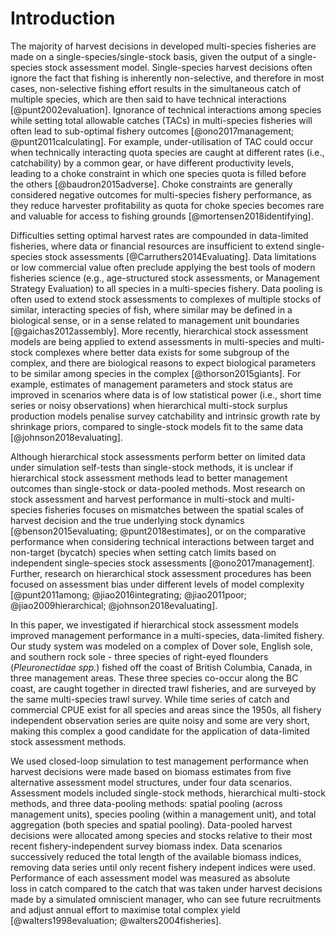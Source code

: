 # Introduction


The majority of harvest decisions in developed multi-species 
fisheries are made on a single-species/single-stock basis,
given the output of a single-species stock assessment model. 
Single-species harvest decisions often ignore the fact
that fishing is inherently non-selective, and therefore
in most cases, non-selective fishing effort results in 
the simultaneous catch of multiple species, which are 
then said to have technical interactions [@punt2002evaluation].
Ignorance of technical interactions among species while 
setting total allowable catches (TACs) in multi-species 
fisheries will often lead to sub-optimal fishery outcomes 
[@ono2017management; @punt2011calculating]. For example, 
under-utilisation of TAC could occur when technically 
interacting quota species are caught 
at different rates (i.e., catchability) by a common gear, 
or have different productivity levels, leading to a choke
constraint in which one species quota is filled before  
the others [@baudron2015adverse]. Choke constraints are 
generally considered negative outcomes for 
multi-species fishery performance, as they reduce 
harvester profitability as quota for choke species 
becomes rare and valuable for access to fishing grounds
[@mortensen2018identifying].

Difficulties setting optimal harvest rates are 
compounded in data-limited fisheries, where data or
financial resources are insufficient to extend 
single-species stock assessments [@Carruthers2014Evaluating]. 
Data limitations or low commercial value often preclude 
applying the best tools of modern fisheries science (e.g., 
age-structured stock assessments, or Management Strategy 
Evaluation) to all species in a multi-species
fishery. Data pooling is often used to extend stock assessments to 
complexes of multiple stocks of similar, interacting species
of fish, where similar may be defined in a biological
sense, or in a sense related to management unit 
boundaries [@gaichas2012assembly]. More recently, hierarchical stock 
assessment models are being applied to extend assessments 
in multi-species and multi-stock complexes where better data exists 
for some subgroup of the complex, and there are biological reasons 
to expect biological parameters to be similar among species in
the complex [@thorson2015giants]. For example, 
estimates of management parameters and stock status are improved in 
scenarios where data is of low statistical power (i.e., short 
time series or noisy observations) when hierarchical multi-stock 
surplus production models penalise survey catchability and intrinsic
growth rate by shrinkage priors, compared to single-stock
models fit to the same data [@johnson2018evaluating].

Although hierarchical stock assessments perform better 
on limited data under simulation self-tests than single-stock 
methods, it is unclear if hierarchical stock assessment
methods lead to better management outcomes than single-stock
or data-pooled methods. Most research on stock assessment
and harvest performance in multi-stock and multi-species 
fisheries focuses on mismatches between the spatial 
scales of harvest decision and the true underlying stock
dynamics [@benson2015evaluating; @punt2018estimates], or on the 
comparative performance when considering technical interactions 
between target and non-target (bycatch) species when setting 
catch limits based on independent single-species stock 
assessments [@ono2017management]. Further, research on 
hierarchical stock assessment procedures has been focused 
on assessment bias under different levels of model 
complexity [@punt2011among; @jiao2016integrating;
@jiao2011poor; @jiao2009hierarchical; @johnson2018evaluating].

In this paper, we investigated if hierarchical 
stock assessment models improved management performance
in a multi-species, data-limited fishery. Our study system 
was modeled on a complex of Dover sole, English sole, and 
southern rock sole - three species of right-eyed flounders 
(*Pleuronectidae spp.*) fished off the coast of British 
Columbia, Canada, in three management areas. These three 
species co-occur along the BC coast, are caught together in 
directed trawl fisheries, and are surveyed by the same 
multi-species trawl survey. While time series of catch 
and commercial CPUE exist for all species and areas since 
the 1950s, all fishery independent observation series are 
quite noisy and some are very short, making this complex 
a good candidate for the application of data-limited 
stock assessment methods.

We used closed-loop simulation to test management
performance when harvest decisions were made based 
on biomass estimates from five alternative assessment model 
structures, under four data scenarios. Assessment models 
included single-stock methods, hierarchical multi-stock 
methods, and three data-pooling methods: spatial 
pooling (across management units), species 
pooling (within a management unit), and total 
aggregation (both species and spatial pooling). 
Data-pooled harvest decisions were allocated among 
species and stocks relative to their most recent 
fishery-independent survey biomass index. Data scenarios
successively reduced the total length of the available
biomass indices, removing data series until only 
recent fishery indepent indices were used. Performance of 
each assessment model was measured as absolute  
loss in catch compared to the catch that was taken under 
harvest decisions made by a simulated omniscient manager, 
who can see future recruitments and adjust annual effort 
to maximise total complex yield [@walters1998evaluation;
@walters2004fisheries].



<!-- Single-species management often ignores the fact that fishing is inherently non-selective,
and therefore in most cases, fishing effort results in the
simultaneous catch of multiple species, which are said to 
have technical interactions [@punt2002evaluation]. Management decisions, 
such as setting total allowable catches (TACs), are often made for
a given species based on the output of species specific
stock assessments, if they even exist. Those single-species 
assessments, at best, are only able to implicity include 
multi-species ecological interactions in the form of 
natural mortality rates and recruitment process errors 
[@albertsen2017connecting], but are completely unable 
to explicitly capture technical interactions.  -->

<!-- Ignorance of technical interactions among species 
while setting TACs in multi-species fisheries will often 
lead to sub-optimal fishery outcomes [@ono2017management;
@punt2002evaluation]. For example, under-utilisation of TAC 
could occur when multiple technically interacting quota species 
are caught with very different gear availability (catchability), 
leading to one species quota being filled faster than the others 
and creating a choke point in the management system 
[@baudron2015adverse]. In turn, the under-utilised TACs may 
create uninformative catch data, which can degrade stock assessment 
performance over successive fishing seasons, and may 
create a reinforcing feedback loop that will lead to 
reduced data quality in the long term. If unarrested, 
data quality reducing feedback loops could weaken the 
information linkage required to take management 
actions commensurate with stock status. -->

<!-- Difficulties linking management decisions to stock 
status are compounded when data or management resources 
are limited [@Carruthers2014Evaluating].
Data limitations or low commercial value often preclude 
extending the best management practices (e.g., 
Management Strategy Evaluation) to all species in a multi-species
fishery. Data pooling is often used to extend stock assessments to 
complexes of multiple stocks of similar, interacting species
of fish, where similar may be defined in a biological
sense, or in a sense more related to overlapping management unit 
boundaries [@gaichas2012assembly]. More recently, hierarchical stock 
assessment models are being applied to extend assessments 
in multi-species and multi-stock complexes where better data exists 
for some subgroup of the complex, and there are biological reasons 
to expect biological parameters to be similar among species in
the complex [@thorson2015giants]. For example, 
estimates of management parameters and stock status are improved in 
scenarios where data is of low statistical power (i.e., short 
time series or noisy observations) when hierarchical multi-stock 
surplus production models penalise survey catchability and intrinsic
growth rate by shrinkage priors, compared to single-stock
models fit to the same data [@johnson2018evaluating]. -->




<!-- In this paper, we simulated a spatially structured, 
multi-species flatfish fishery, and tested the performance 
of multiple management procedures that were based on assessment 
methods that are often used to deal with data limitations in 
multi-species fisheries. We conditioned our simulated fishery 
on the complex of Dover, English, and Rock soles in British Columbia, 
Canada [*Pleuronectidae spp*]. These three species 
co-occur along the BC coast, are caught 
together in directed trawl fisheries, and are surveyed by 
the same multi-species trawl survey. While time series
of catch and commercial CPUE exist for all species and 
areas since the 1950s, all fishery independent observation 
series are quite noisy and some are very short, making this 
complex a good candidate for the application of data-limited 
stock assessment methods. We tested both single-stock and 
hierarchical multi-stock surplus production assessment models 
[@johnson2018evaluating], with skewed yield curves to match 
simulated age-structured populations based on on the 
JABBA-Select model [@winker2018jabba; @winker2020jabba]. 
We also tested data aggregation methods, including across spatial 
strata (coastwide models), across multiple species within a 
stratum (data-pooled), or total aggregation. Management procedure 
performance was measured as absolute or relative loss in catch and 
biomass compared to the outcome of simulations where an 
omniscient manager is maximising total system yield 
[@walters1998evaluation]. To include technical interactions 
in our simulated fishery system, we derived a commercial
catchability ratio between fishing effort and mortality
for each species/stock combination, and allowed future
fishing effort to increase until at least one TAC was fully
utilised, representing a fully integrated output 
control fishery with technical interactions, as in 
British Columbia's trawl fishery. Total allowable catches 
were set as constant removal rates based on either multi-species 
optimal harvest rates, derived from adding single-species 
yield curves with respect to effort [@mueter2006using; 
@punt2020multispecies], or traditional single-species 
optimal harvest rates derived from the operating model 
yield curves.  -->





